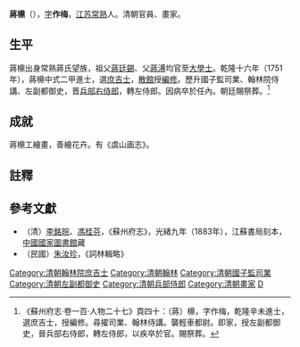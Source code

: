 {{明清人物信息框
| 姓名 = 蔣檙
| 原名 =
| 圖片名稱= 
| 圖片大小 = 180px
| 圖片說明 =
| 最高職務 = 兵部左侍郎
| 屆數 = 
| 國家 = 大清
| 前任 = 
| 繼任 = 
| 爵位 = 一等輕車都尉
| 籍貫 = [[江蘇省|江蘇省]][[常熟縣|常熟縣]]
| 族裔 = 漢族
| 旗籍 = 
| 字號 = 字作梅
| 諡號 = 
| 出生日期 = 年代不詳
| 出生地點 = [[江蘇省|江蘇省]][[常熟縣|常熟縣]]
| 逝世日期 = 年代不詳
| 逝世地點 = [[北京|京師]]
| 墓葬 =
| 配偶 =
| 親屬 = （曾祖）[[蔣伊|蔣伊]]<br>（祖父）[[蔣廷錫|蔣廷錫]]<br>（父）[[蔣溥|蔣溥]]
| 出身 = 
* 乾隆十六年辛未科進士出身
| 經歷 = 
| 著作 =*《虞山画志》
}}

'''蔣檙'''（{{bd|?||?|}}），[[表字|字]]'''作梅'''，[[江苏|江苏]][[常熟|常熟]]人。清朝官員、畫家。

==生平==
蔣檙出身常熟蔣氏望族，祖父[[蔣廷錫|蔣廷錫]]、父[[蔣溥|蔣溥]]均官至[[大學士|大學士]]。乾隆十六年（1751年），蔣檙中式二甲進士，選[[庶吉士|庶吉士]]，[[散館|散館]]授[[編修|編修]]。歷升國子監司業、翰林院侍講、左副都御史，晋[[兵部右侍郎|兵部右侍郎]]，轉左侍郎。因病卒於任內。朝廷賜祭葬。<ref>《蘇州府志·卷一百·人物二十七》頁四十：（蔣）檙，字作梅，乾隆辛未進士，選庶吉士，授編修。尋擢司業、翰林侍講。襲輕車都尉。即家，授左副都御史，晉兵部右侍郎，轉左侍郎，以疾卒於官。賜祭葬。</ref>

==成就==
蔣檙工繪畫，善繪花卉。有《虞山画志》。

==註釋==
{{reflist}}

==參考文獻==
*（清）[[李銘皖|李銘皖]]、[[馮桂芬|馮桂芬]]，《蘇州府志》，光緒九年（1883年），江蘇書局刻本，[[中國國家圖書館|中國國家圖書館]]藏
*（民國）[[朱汝珍|朱汝珍]]，《詞林輯略》

{{乾隆十六年辛未科殿試金榜}}
{{蔣棻家族}}
{{DEFAULTSORT:Jiang蔣}}
[[Category:清朝翰林院庶吉士|Category:清朝翰林院庶吉士]]
[[Category:清朝翰林|Category:清朝翰林]]
[[Category:清朝國子監司業|Category:清朝國子監司業]]
[[Category:清朝左副都御史|Category:清朝左副都御史]]
[[Category:清朝兵部侍郎|Category:清朝兵部侍郎]]
[[Category:清朝畫家|Category:清朝畫家]]
[[Category:常熟蔣氏|D]]